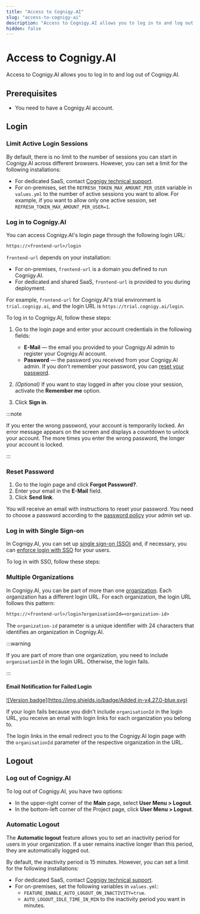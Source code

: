 ```yaml
---
title: "Access to Cognigy.AI"
slug: "access-to-cognigy-ai"
description: "Access to Cognigy.AI allows you to log in to and log out of Cognigy.AI."
hidden: false
---
```



# Access to Cognigy.AI

Access to Cognigy.AI allows you to log in to and log out of Cognigy.AI.

## Prerequisites

- You need to have a Cognigy.AI account.

## Login

### Limit Active Login Sessions

By default, there is no limit to the number of sessions you can start in Cognigy.AI across different browsers. However, you can set a limit for the following installations:

- For dedicated SaaS, contact [Cognigy technical support](https://docs.cognigy.com/help/get-help/).
- For on-premises, set the `REFRESH_TOKEN_MAX_AMOUNT_PER_USER` variable in `values.yml` to the number of active sessions you want to allow. For example, if you want to allow only one active session, set `REFRESH_TOKEN_MAX_AMOUNT_PER_USER=1`.

### Log in to Cognigy.AI

You can access Cognigy.AI's login page through the following login URL:

```txt
https://<frontend-url>/login
```

`frontend-url` depends on your installation:

- For on-premises, `frontend-url` is a domain you defined to run Cognigy.AI.
- For dedicated and shared SaaS, `frontend-url` is provided to you during deployment.

For example, `frontend-url` for Cognigy.AI's trial environment is `trial.cognigy.ai`, and the login URL is `https://trial.cognigy.ai/login`.

To log in to Cognigy.AI, follow these steps:

1. Go to the login page and enter your account credentials in the following fields:

    - **E-Mail** — the email you provided to your Cognigy.AI admin to register your Cognigy.AI account.
    - **Password** — the password you received from your Cognigy.AI admin. If you don't remember your password, you can [reset your password](#reset-password).

2. _(Optional)_ If you want to stay logged in after you close your session, activate the **Remember me** option.
3. Click **Sign in**.

:::note

  If you enter the wrong password, your account is temporarily locked. An error message appears on the screen and displays a countdown to unlock your account. The more times you enter the wrong password, the longer your account is locked.

:::


### Reset Password

1. Go to the login page and click **Forgot Password?**.
2. Enter your email in the **E-Mail** field.
3. Click **Send link**.

You will receive an email with instructions to reset your password. You need to choose a password according to the [password policy](../administer/access/management-ui.mdx#password-policy) your admin set up. 

### Log in with Single Sign-on

In Cognigy.AI, you can set up [single sign-on (SSO)](single-sign-on-saml2.mdx) and, if necessary, you can [enforce login with SSO](single-sign-on-saml2.mdx) for your users.

To log in with SSO, follow these steps:

<logInWithSso />

### Multiple Organizations

In Cognigy.AI, you can be part of more than one [organization](../administer/access/management-ui.mdx#organizations). Each organization has a different login URL. For each organization, the login URL follows this pattern:

```txt
https://<frontend-url>/login?organisationId=<organization-id>
```

The `organization-id` parameter is a unique identifier with 24 characters that identifies an organization in Cognigy.AI.

:::warning

  If you are part of more than one organization, you need to include `organisationId` in the login URL. Otherwise, the login fails.

:::


#### Email Notification for Failed Login

[![Version badge](https://img.shields.io/badge/Added in-v4.27.0-blue.svg)](../../release-notes/earlier-versions/cognigy-ai-pre-4.30.mdx)

If your login fails because you didn't include `organisationId` in the login URL, you receive an email with login links for each organization you belong to.

The login links in the email redirect you to the Cognigy.AI login page with the `organisationId` parameter of the respective organization in the URL.

## Logout

### Log out of Cognigy.AI

To log out of Cognigy.AI, you have two options:

- In the upper-right corner of the **Main** page, select **User Menu > Logout**.
- In the bottom-left corner of the Project page, click **User Menu > Logout**.

### Automatic Logout

The **Automatic logout** feature allows you to set an inactivity period for users in your organization. If a user remains inactive longer than this period, they are automatically logged out.

By default, the inactivity period is 15 minutes. However, you can set a limit for the following installations:

- For dedicated SaaS, contact [Cognigy technical support](https://docs.cognigy.com/help/get-help/).
- For on-premises, set the following variables in `values.yml`:
    - `FEATURE_ENABLE_AUTO_LOGOUT_ON_INACTIVITY=true`.
    - `AUTO_LOGOUT_IDLE_TIME_IN_MIN` to the inactivity period you want in minutes.